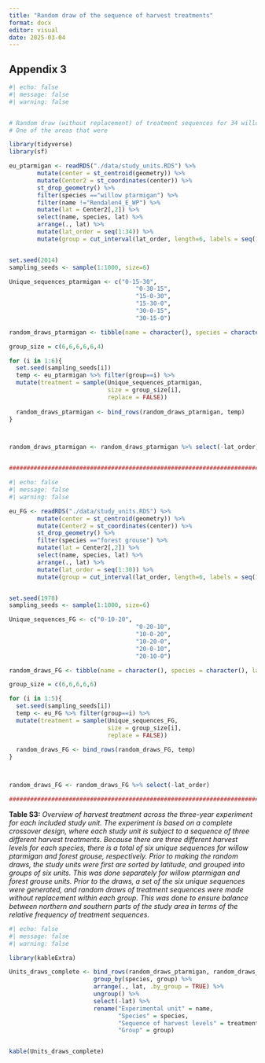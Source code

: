 ```yaml
---
title: "Random draw of the sequence of harvest treatments"
format: docx
editor: visual
date: 2025-03-04
---
```


## Appendix 3

```r
#| echo: false
#| message: false
#| warning: false


# Random draw (without replacement) of treatment sequences for 34 willow ptarmigan # units. 
# One of the areas that were 

library(tidyverse)
library(sf)

eu_ptarmigan <- readRDS("./data/study_units.RDS") %>%
        mutate(center = st_centroid(geometry)) %>%
        mutate(Center2 = st_coordinates(center)) %>%
        st_drop_geometry() %>%
        filter(species =="willow ptarmigan") %>%
        filter(name !="Rendalen4_E_WP") %>%
        mutate(lat = Center2[,2]) %>%
        select(name, species, lat) %>%
        arrange(., lat) %>%
        mutate(lat_order = seq(1:34)) %>%
        mutate(group = cut_interval(lat_order, length=6, labels = seq(1:6))) 


set.seed(2014) 
sampling_seeds <- sample(1:1000, size=6)

Unique_sequences_ptarmigan <- c("0-15-30", 
                                    "0-30-15", 
                                    "15-0-30",
                                    "15-30-0",
                                    "30-0-15",
                                    "30-15-0")

random_draws_ptarmigan <- tibble(name = character(), species = character(), lat = numeric(), treatment = character())

group_size = c(6,6,6,6,6,4)

for (i in 1:6){
  set.seed(sampling_seeds[i])
  temp <- eu_ptarmigan %>% filter(group==i) %>%
  mutate(treatment = sample(Unique_sequences_ptarmigan, 
                            size = group_size[i], 
                            replace = FALSE))
  
  random_draws_ptarmigan <- bind_rows(random_draws_ptarmigan, temp)
}



random_draws_ptarmigan <- random_draws_ptarmigan %>% select(-lat_order)


###################################################################################

```

```r
#| echo: false
#| message: false
#| warning: false

eu_FG <- readRDS("./data/study_units.RDS") %>%
        mutate(center = st_centroid(geometry)) %>%
        mutate(Center2 = st_coordinates(center)) %>%
        st_drop_geometry() %>%
        filter(species =="forest grouse") %>%
        mutate(lat = Center2[,2]) %>%
        select(name, species, lat) %>%
        arrange(., lat) %>%
        mutate(lat_order = seq(1:30)) %>%
        mutate(group = cut_interval(lat_order, length=6, labels = seq(1:5))) 


set.seed(1978) 
sampling_seeds <- sample(1:1000, size=6)

Unique_sequences_FG <- c("0-10-20", 
                                    "0-20-10", 
                                    "10-0-20",
                                    "10-20-0",
                                    "20-0-10",
                                    "20-10-0")

random_draws_FG <- tibble(name = character(), species = character(), lat = numeric(), treatment = character())

group_size = c(6,6,6,6,6)

for (i in 1:5){
  set.seed(sampling_seeds[i])
  temp <- eu_FG %>% filter(group==i) %>%
  mutate(treatment = sample(Unique_sequences_FG, 
                            size = group_size[i], 
                            replace = FALSE))
  
  random_draws_FG <- bind_rows(random_draws_FG, temp)
}



random_draws_FG <- random_draws_FG %>% select(-lat_order)

############################################################################


```

**Table S3:** *Overview of harvest treatment across the three-year experiment for each included study unit. The experiment is based on a complete crossover design, where each study unit is subject to a sequence of three different harvest treatments. Because there are three different harvest levels for each species, there is a total of six unique sequences for willow ptarmigan and forest grouse, respectively. Prior to making the random draws, the study units were first are sorted by latitude, and grouped into groups of six units. This was done separately for willow ptarmigan and forest grouse units. Prior to the draws, a set of the six unique sequences were generated, and random draws of treatment sequences were made without replacement within each group. This was done to ensure balance between northern and southern parts of the study area in terms of the relative frequency of treatment sequences.*

```r
#| echo: false
#| message: false
#| warning: false

library(kableExtra)

Units_draws_complete <- bind_rows(random_draws_ptarmigan, random_draws_FG) %>%
                        group_by(species, group) %>%
                        arrange(., lat, .by_group = TRUE) %>%
                        ungroup() %>%
                        select(-lat) %>%
                        rename("Experimental unit" = name, 
                               "Species" = species, 
                               "Sequence of harvest levels" = treatment, 
                               "Group" = group)


kable(Units_draws_complete)

```
